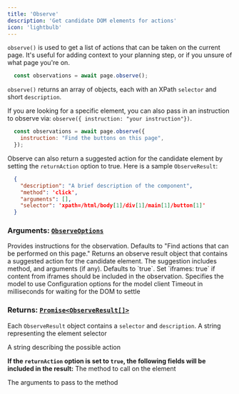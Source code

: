 ```yaml
---
title: 'Observe'
description: 'Get candidate DOM elements for actions'
icon: 'lightbulb'
---
```


`observe()` is used to get a list of actions that can be taken on the current page. It's useful for adding context to your planning step, or if you unsure of what page you're on.
```javascript
  const observations = await page.observe();
```

`observe()` returns an array of objects, each with an XPath `selector` and short `description`.

If you are looking for a specific element, you can also pass in an instruction to observe via: `observe({ instruction: "your instruction"})`.
```javascript
  const observations = await page.observe({
    instruction: "Find the buttons on this page",
  });
```
Observe can also return a suggested action for the candidate element by setting the `returnAction` option to true. Here is a sample `ObserveResult`:
```json
  {
    "description": "A brief description of the component",
    "method": 'click',
    "arguments": [],
    "selector": 'xpath=/html/body[1]/div[1]/main[1]/button[1]'
  }
```

### **Arguments:** [`ObserveOptions`](https://github.com/browserbase/stagehand/blob/main/types/stagehand.ts)

  <ParamField path="instruction" type="string" optional>
    Provides instructions for the observation. Defaults to "Find actions that can be performed on this page."
  </ParamField>

  <ParamField path="returnAction" type="boolean" optional>
    Returns an observe result object that contains a suggested action for the candidate element. The suggestion includes method, and arguments (if any). Defaults to `true`.
  </ParamField>

  <ParamField path="iframes" type="boolean" optional>
    Set `iframes: true` if content from iframes should be included in the observation.
  </ParamField>

  <ParamField path="modelName" type="AvailableModel" optional>
    Specifies the model to use
  </ParamField>

  <ParamField path="modelClientOptions" type="object" optional>
    Configuration options for the model client
  </ParamField>

  <ParamField path="domSettleTimeoutMs" type="number" optional>
    Timeout in milliseconds for waiting for the DOM to settle
  </ParamField>

### **Returns:** [`Promise<ObserveResult[]>`](https://github.com/browserbase/stagehand/blob/main/types/stagehand.ts)

Each `ObserveResult` object contains a `selector` and `description`.
  <ParamField path="selector" type="string" required>
    A string representing the element selector
  </ParamField>

  <ParamField path="description" type="string" required>
    A string describing the possible action
  </ParamField>

 **If the `returnAction` option is set to `true`, the following fields will be included in the result:**
  <ParamField path="method" type="string" optional>
    The method to call on the element
  </ParamField>

  <ParamField path="arguments" type="object" optional>
    The arguments to pass to the method
  </ParamField>
